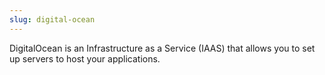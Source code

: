 ```yaml
---
slug: digital-ocean
---
```


<Link
  href="https://www.digitalocean.com/"
  isExternal={true}
>DigitalOcean</Link>
is an Infrastructure as a Service (IAAS) that allows you to set up servers to host your applications.
